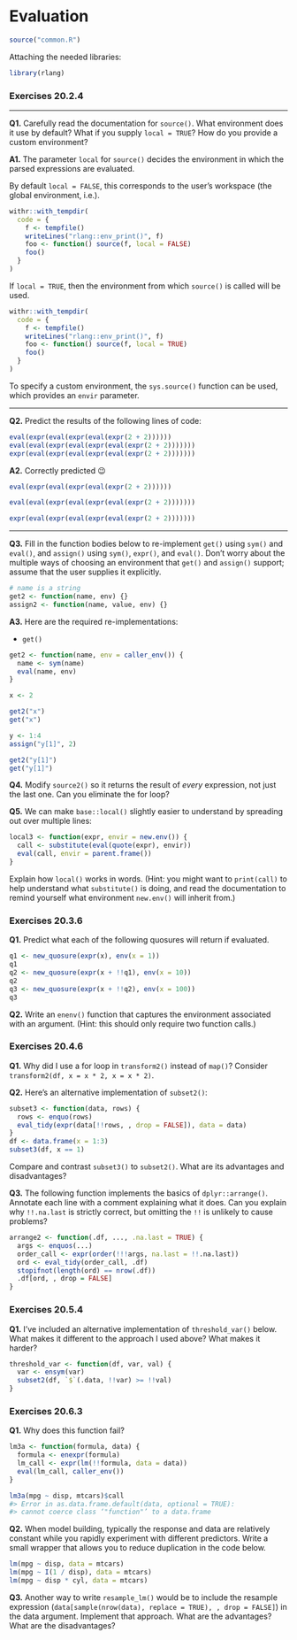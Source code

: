 # Evaluation

```r
source("common.R")
```

Attaching the needed libraries:

```r
library(rlang)
```

### Exercises 20.2.4

---

**Q1.** Carefully read the documentation for `source()`. What environment does it use by default? What if you supply `local = TRUE`? How do you provide a custom environment?

**A1.** The parameter `local` for `source()` decides the environment in which the parsed expressions are evaluated. 

By default `local = FALSE`, this corresponds to the user's workspace (the global environment, i.e.). 

```r
withr::with_tempdir(
  code = {
    f <- tempfile()
    writeLines("rlang::env_print()", f)
    foo <- function() source(f, local = FALSE)
    foo()
  }
)
```

If `local = TRUE`, then the environment from which `source()` is called will be used.

```r
withr::with_tempdir(
  code = {
    f <- tempfile()
    writeLines("rlang::env_print()", f)
    foo <- function() source(f, local = TRUE)
    foo()
  }
)
```

To specify a custom environment, the `sys.source()` function can be used, which provides an `envir` parameter.

---

**Q2.** Predict the results of the following lines of code:

```r
eval(expr(eval(expr(eval(expr(2 + 2))))))
eval(eval(expr(eval(expr(eval(expr(2 + 2)))))))
expr(eval(expr(eval(expr(eval(expr(2 + 2)))))))
```

**A2.** Correctly predicted 😉

```r
eval(expr(eval(expr(eval(expr(2 + 2))))))

eval(eval(expr(eval(expr(eval(expr(2 + 2)))))))

expr(eval(expr(eval(expr(eval(expr(2 + 2)))))))
```

---

**Q3.** Fill in the function bodies below to re-implement `get()` using `sym()` and `eval()`, and `assign()` using `sym()`, `expr()`, and `eval()`. Don't worry about the multiple ways of choosing an environment that `get()` and `assign()` support; assume that the user supplies it explicitly.

```r
# name is a string
get2 <- function(name, env) {}
assign2 <- function(name, value, env) {}
```

**A3.** Here are the required re-implementations:

- `get()`

```r
get2 <- function(name, env = caller_env()) {
  name <- sym(name)
  eval(name, env)
}

x <- 2

get2("x")
get("x")

y <- 1:4
assign("y[1]", 2)

get2("y[1]")
get("y[1]")
```

**Q4.** Modify `source2()` so it returns the result of *every* expression, not just the last one. Can you eliminate the for loop?

**Q5.** We can make `base::local()` slightly easier to understand by spreading out over multiple lines:

```r
local3 <- function(expr, envir = new.env()) {
  call <- substitute(eval(quote(expr), envir))
  eval(call, envir = parent.frame())
}
```

Explain how `local()` works in words. (Hint: you might want to `print(call)` to help understand what `substitute()` is doing, and read the documentation to remind yourself what environment `new.env()` will inherit from.)

### Exercises 20.3.6

**Q1.** Predict what each of the following quosures will return if evaluated.

```r
q1 <- new_quosure(expr(x), env(x = 1))
q1
q2 <- new_quosure(expr(x + !!q1), env(x = 10))
q2
q3 <- new_quosure(expr(x + !!q2), env(x = 100))
q3
```

**Q2.** Write an `enenv()` function that captures the environment associated with an argument. (Hint: this should only require two function calls.)

### Exercises 20.4.6

**Q1.** Why did I use a for loop in `transform2()` instead of `map()`? Consider `transform2(df, x = x * 2, x = x * 2)`.

**Q2.** Here's an alternative implementation of `subset2()`:

```r
subset3 <- function(data, rows) {
  rows <- enquo(rows)
  eval_tidy(expr(data[!!rows, , drop = FALSE]), data = data)
}
df <- data.frame(x = 1:3)
subset3(df, x == 1)
```

Compare and contrast `subset3()` to `subset2()`. What are its advantages and disadvantages?

**Q3.** The following function implements the basics of `dplyr::arrange()`. Annotate each line with a comment explaining what it does. Can you explain why `!!.na.last` is strictly correct, but omitting the `!!` is unlikely to cause problems?

```r
arrange2 <- function(.df, ..., .na.last = TRUE) {
  args <- enquos(...)
  order_call <- expr(order(!!!args, na.last = !!.na.last))
  ord <- eval_tidy(order_call, .df)
  stopifnot(length(ord) == nrow(.df))
  .df[ord, , drop = FALSE]
}
```

### Exercises 20.5.4

**Q1.** I've included an alternative implementation of `threshold_var()` below. What makes it different to the approach I used above? What makes it harder?

```r
threshold_var <- function(df, var, val) {
  var <- ensym(var)
  subset2(df, `$`(.data, !!var) >= !!val)
}
```

### Exercises 20.6.3

**Q1.** Why does this function fail?

```r
lm3a <- function(formula, data) {
  formula <- enexpr(formula)
  lm_call <- expr(lm(!!formula, data = data))
  eval(lm_call, caller_env())
}

lm3a(mpg ~ disp, mtcars)$call
#> Error in as.data.frame.default(data, optional = TRUE):
#> cannot coerce class ‘"function"’ to a data.frame
```

**Q2.** When model building, typically the response and data are relatively constant while you rapidly experiment with different predictors. Write a small wrapper that allows you to reduce duplication in the code below.

```r
lm(mpg ~ disp, data = mtcars)
lm(mpg ~ I(1 / disp), data = mtcars)
lm(mpg ~ disp * cyl, data = mtcars)
```

**Q3.** Another way to write `resample_lm()` would be to include the resample expression (`data[sample(nrow(data), replace = TRUE), , drop = FALSE]`) in the data argument. Implement that approach. What are the advantages? What are the disadvantages?
